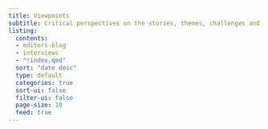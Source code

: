 ```yaml
---
title: Viewpoints
subtitle: Critical perspectives on the stories, themes, challenges and opportunities shaping data science  
listing:
  contents: 
  - editors-blog
  - interviews
  - "!index.qmd"
  sort: "date desc"
  type: default
  categories: true
  sort-ui: false
  filter-ui: false
  page-size: 10
  feed: true
---
```


